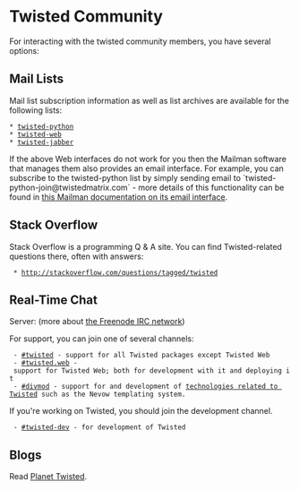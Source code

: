 = Twisted Community = 

For interacting with the twisted community members, you have several options:

== Mail Lists ==

Mail list subscription information as well as list archives are available for the following lists:
 * [http://twistedmatrix.com/cgi-bin/mailman/listinfo/twisted-python twisted-python]
 * [http://twistedmatrix.com/cgi-bin/mailman/listinfo/twisted-web twisted-web]
 * [https://mailman.ik.nu/mailman/listinfo/twisted-jabber twisted-jabber]

If the above Web interfaces do not work for you then the Mailman software that manages them also provides an email interface. For example, you can subscribe to the twisted-python list by simply sending email to `twisted-python-join@twistedmatrix.com` - more details of this functionality can be found in [http://www.list.org/mailman-member/node10.html this Mailman documentation on its email interface].

== Stack Overflow ==

Stack Overflow is a programming Q & A site.  You can find Twisted-related questions there, often with answers:

  * http://stackoverflow.com/questions/tagged/twisted

== Real-Time Chat ==

Server: {{{irc.freenode.net}}} (more about [http://freenode.net the Freenode IRC network])

For support, you can join one of several channels:

  - [irc://irc.freenode.net/twisted #twisted] - support for all Twisted packages except Twisted Web
  - [irc://irc.freenode.net/twisted.web #twisted.web] - support for Twisted Web; both for development with it and deploying it
  - [irc://irc.freenode.net/divmod #divmod] - support for and development of [https://launchpad.net/divmod.org technologies related to Twisted] such as the Nevow templating system.

If you're working on Twisted, you should join the development channel.

  - [irc://irc.freenode.net/twisted-dev #twisted-dev] - for development of Twisted

== Blogs ==

Read [http://planet.twistedmatrix.com/ Planet Twisted].
